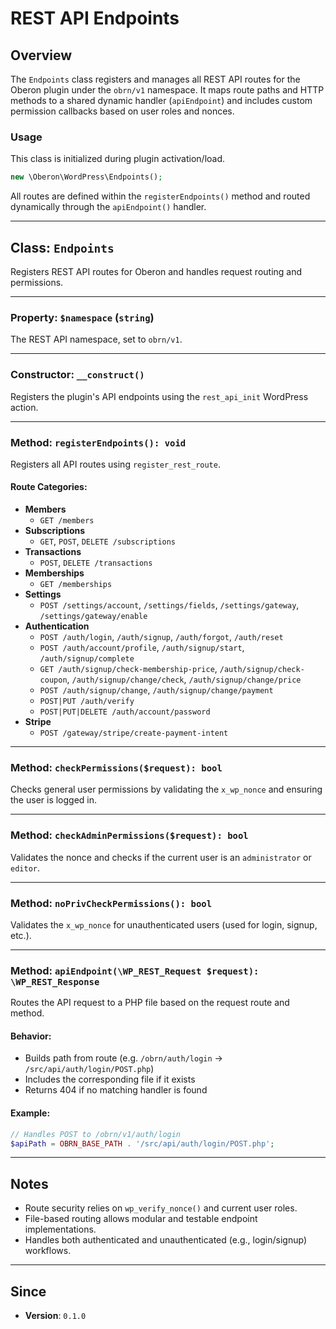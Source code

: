 # REST API Endpoints

## Overview

The `Endpoints` class registers and manages all REST API routes for the Oberon plugin under the `obrn/v1` namespace. It maps route paths and HTTP methods to a shared dynamic handler (`apiEndpoint`) and includes custom permission callbacks based on user roles and nonces.

### Usage

This class is initialized during plugin activation/load.

```php
new \Oberon\WordPress\Endpoints();
```

All routes are defined within the `registerEndpoints()` method and routed dynamically through the `apiEndpoint()` handler.

---

## Class: `Endpoints`

Registers REST API routes for Oberon and handles request routing and permissions.

---

### Property: `$namespace` (`string`)

The REST API namespace, set to `obrn/v1`.

---

### Constructor: `__construct()`

Registers the plugin's API endpoints using the `rest_api_init` WordPress action.

---

### Method: `registerEndpoints(): void`

Registers all API routes using `register_rest_route`.

#### Route Categories:

-   **Members**
    -   `GET /members`
-   **Subscriptions**
    -   `GET`, `POST`, `DELETE /subscriptions`
-   **Transactions**
    -   `POST`, `DELETE /transactions`
-   **Memberships**
    -   `GET /memberships`
-   **Settings**
    -   `POST /settings/account`, `/settings/fields`, `/settings/gateway`, `/settings/gateway/enable`
-   **Authentication**
    -   `POST /auth/login`, `/auth/signup`, `/auth/forgot`, `/auth/reset`
    -   `POST /auth/account/profile`, `/auth/signup/start`, `/auth/signup/complete`
    -   `GET /auth/signup/check-membership-price`, `/auth/signup/check-coupon`, `/auth/signup/change/check`, `/auth/signup/change/price`
    -   `POST /auth/signup/change`, `/auth/signup/change/payment`
    -   `POST|PUT /auth/verify`
    -   `POST|PUT|DELETE /auth/account/password`
-   **Stripe**
    -   `POST /gateway/stripe/create-payment-intent`

---

### Method: `checkPermissions($request): bool`

Checks general user permissions by validating the `x_wp_nonce` and ensuring the user is logged in.

---

### Method: `checkAdminPermissions($request): bool`

Validates the nonce and checks if the current user is an `administrator` or `editor`.

---

### Method: `noPrivCheckPermissions(): bool`

Validates the `x_wp_nonce` for unauthenticated users (used for login, signup, etc.).

---

### Method: `apiEndpoint(\WP_REST_Request $request): \WP_REST_Response`

Routes the API request to a PHP file based on the request route and method.

#### Behavior:

-   Builds path from route (e.g. `/obrn/auth/login` → `/src/api/auth/login/POST.php`)
-   Includes the corresponding file if it exists
-   Returns 404 if no matching handler is found

#### Example:

```php
// Handles POST to /obrn/v1/auth/login
$apiPath = OBRN_BASE_PATH . '/src/api/auth/login/POST.php';
```

---

## Notes

-   Route security relies on `wp_verify_nonce()` and current user roles.
-   File-based routing allows modular and testable endpoint implementations.
-   Handles both authenticated and unauthenticated (e.g., login/signup) workflows.

---

## Since

-   **Version**: `0.1.0`
